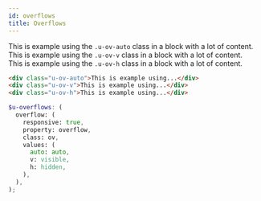 ```yaml
---
id: overflows
title: Overflows
---
```



<Example>
  <div class="u-d-f@md">
    <div
      class="u-ov-auto u-p-2 u-mb-3 u-bg-light u-mb-0@md u-mr-3@md"
      style={{ width: '12rem', height: '6rem' }}
    >
      This is example using the <code>.u-ov-auto</code> class in a block with a
      lot of content.
    </div>
    <div
      class="u-ov-v u-p-2 u-mb-3 u-bg-light u-mb-0@md u-mr-3@md"
      style={{ width: '12rem', height: '6rem' }}
    >
      This is example using the <code>.u-ov-v</code> class in a block with a lot
      of content.
    </div>
    <div
      class="u-ov-h u-p-2 u-mb-3 u-bg-light u-mb-0@md u-mr-3@md"
      style={{ width: '12rem', height: '6rem' }}
    >
      This is example using the <code>.u-ov-h</code> class in a block with a lot
      of content.
    </div>
  </div>
</Example>

```html
<div class="u-ov-auto">This is example using...</div>
<div class="u-ov-v">This is example using...</div>
<div class="u-ov-h">This is example using...</div>
```

```scss
$u-overflows: (
  overflow: (
    responsive: true,
    property: overflow,
    class: ov,
    values: (
      auto: auto,
      v: visible,
      h: hidden,
    ),
  ),
);
```
